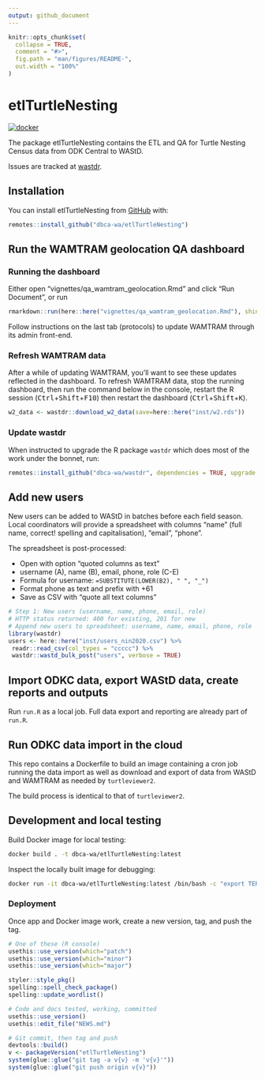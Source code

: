 ```yaml
---
output: github_document
---
```


<!-- README.md is generated from README.Rmd. Please edit that file -->

```r
knitr::opts_chunk$set(
  collapse = TRUE,
  comment = "#>",
  fig.path = "man/figures/README-",
  out.width = "100%"
)
```

# etlTurtleNesting

<!-- badges: start -->
[![docker](https://github.com/dbca-wa/etlTurtleNesting/actions/workflows/docker.yaml/badge.svg)](https://github.com/dbca-wa/etlTurtleNesting/actions/workflows/docker.yaml)
<!-- badges: end -->

The package etlTurtleNesting contains the ETL and QA for Turtle Nesting Census 
data from ODK Central to WAStD.

Issues are tracked at [wastdr](https://github.com/dbca-wa/wastdr/milestone/1).

## Installation

You can install etlTurtleNesting from [GitHub](https://github.com/) with:

```r
remotes::install_github("dbca-wa/etlTurtleNesting")
```

## Run the WAMTRAM geolocation QA dashboard
### Running the dashboard
Either open "vignettes/qa_wamtram_geolocation.Rmd" and click "Run Document", or run

```r
rmarkdown::run(here::here("vignettes/qa_wamtram_geolocation.Rmd"), shiny_args = list(port = 3838, host = "0.0.0.0"))
```

Follow instructions on the last tab (protocols) to update WAMTRAM through its admin front-end.

### Refresh WAMTRAM data
After a while of updating WAMTRAM, you'll want to see these updates reflected in the dashboard.
To refresh WAMTRAM data, stop the running dashboard, then run the command below in the 
console, restart the R session 
(<kbd>Ctrl</kbd>+<kbd>Shift</kbd>+<kbd>F10</kbd>) then restart the dashboard 
(<kbd>Ctrl</kbd>+<kbd>Shift</kbd>+<kbd>K</kbd>).

```r
w2_data <- wastdr::download_w2_data(save=here::here("inst/w2.rds"))
```

### Update wastdr
When instructed to upgrade the R package `wastdr` which does most of the work under the bonnet, run:

```r
remotes::install_github("dbca-wa/wastdr", dependencies = TRUE, upgrade = "never", build_vignettes = TRUE)
```

## Add new users
New users can be added to WAStD in batches before each field season.
Local coordinators will provide a spreadsheet with columns "name" (full name,
correct! spelling and capitalisation), "email", "phone".

The spreadsheet is post-processed:

* Open with option "quoted columns as text"
* username (A), name (B), email, phone, role (C-E)
* Formula for username: `=SUBSTITUTE(LOWER(B2), " ", "_")`
* Format phone as text and prefix with +61
* Save as CSV with "quote all text columns"

```r
# Step 1: New users (username, name, phone, email, role)
# HTTP status returned: 400 for existing, 201 for new
# Append new users to spreadsheet: username, name, email, phone, role
library(wastdr)
users <- here::here("inst/users_nin2020.csv") %>%
 readr::read_csv(col_types = "ccccc") %>%
 wastdr::wastd_bulk_post("users", verbose = TRUE)
```


## Import ODKC data, export WAStD data, create reports and outputs

Run `run.R` as a local job.
Full data export and reporting are already part of `run.R`.

## Run ODKC data import in the cloud
This repo contains a Dockerfile to build an image containing a cron job running
the data import as well as download and export of data from WAStD and WAMTRAM
as needed by `turtleviewer2`.

The build process is identical to that of `turtleviewer2`.

## Development and local testing
Build Docker image for local testing:

```bash
docker build . -t dbca-wa/etlTurtleNesting:latest
```

Inspect the locally built image for debugging:
```bash
docker run -it dbca-wa/etlTurtleNesting:latest /bin/bash -c "export TERM=xterm; exec bash"
```

### Deployment
Once app and Docker image work, create a new version, tag, and push the tag.

```r
# One of these (R console)
usethis::use_version(which="patch")
usethis::use_version(which="minor")
usethis::use_version(which="major")

styler::style_pkg()
spelling::spell_check_package()
spelling::update_wordlist()

# Code and docs tested, working, committed
usethis::use_version()
usethis::edit_file("NEWS.md")

# Git commit, then tag and push
devtools::build()
v <- packageVersion("etlTurtleNesting")
system(glue::glue("git tag -a v{v} -m 'v{v}'"))
system(glue::glue("git push origin v{v}"))
```

